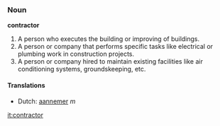 ===Noun=== 

'''contractor''' 

# A person who executes the building or improving of buildings. 
# A person or company that performs specific tasks like electrical or plumbing work in construction projects.
# A person or company hired to maintain existing facilities like air conditioning systems, groundskeeping, etc.

====Translations==== 

*Dutch: [[aannemer]] ''m''

[[it:contractor]]